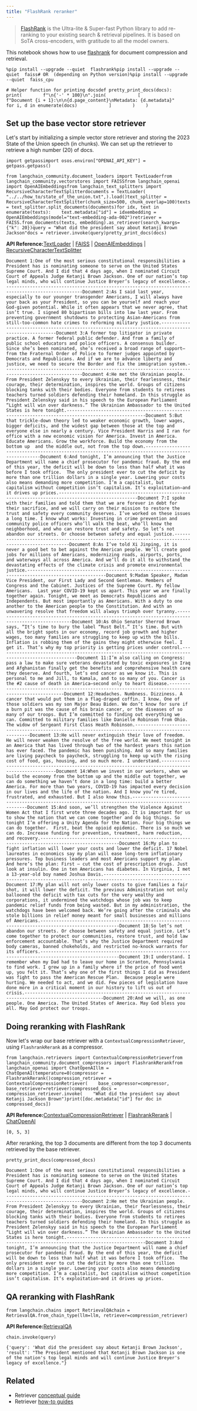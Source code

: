 ```yaml
---
title: "FlashRank reranker"
---
```


> [FlashRank](https://github.com/PrithivirajDamodaran/FlashRank) is the Ultra-lite & Super-fast Python library to add re-ranking to your existing search & retrieval pipelines. It is based on SoTA cross-encoders, with gratitude to all the model owners.

This notebook shows how to use [flashrank](https://github.com/PrithivirajDamodaran/FlashRank) for document compression and retrieval.

```
%pip install --upgrade --quiet  flashrank%pip install --upgrade --quiet  faiss# OR  (depending on Python version)%pip install --upgrade --quiet  faiss_cpu
```

```
# Helper function for printing docsdef pretty_print_docs(docs):    print(        f"\n{'-' * 100}\n".join(            [                f"Document {i + 1}:\n\n{d.page_content}\nMetadata: {d.metadata}"                for i, d in enumerate(docs)            ]        )    )
```

## Set up the base vector store retriever

Let's start by initializing a simple vector store retriever and storing the 2023 State of the Union speech (in chunks). We can set up the retriever to retrieve a high number (20) of docs.

```
import getpassimport osos.environ["OPENAI_API_KEY"] = getpass.getpass()
```

```
from langchain_community.document_loaders import TextLoaderfrom langchain_community.vectorstores import FAISSfrom langchain_openai import OpenAIEmbeddingsfrom langchain_text_splitters import RecursiveCharacterTextSplitterdocuments = TextLoader(    "../../how_to/state_of_the_union.txt",).load()text_splitter = RecursiveCharacterTextSplitter(chunk_size=500, chunk_overlap=100)texts = text_splitter.split_documents(documents)for idx, text in enumerate(texts):    text.metadata["id"] = idxembedding = OpenAIEmbeddings(model="text-embedding-ada-002")retriever = FAISS.from_documents(texts, embedding).as_retriever(search_kwargs={"k": 20})query = "What did the president say about Ketanji Brown Jackson"docs = retriever.invoke(query)pretty_print_docs(docs)
```

**API Reference:**[TextLoader](https://python.langchain.com/api_reference/community/document_loaders/langchain_community.document_loaders.text.TextLoader.html) | [FAISS](https://python.langchain.com/api_reference/community/vectorstores/langchain_community.vectorstores.faiss.FAISS.html) | [OpenAIEmbeddings](https://python.langchain.com/api_reference/openai/embeddings/langchain_openai.embeddings.base.OpenAIEmbeddings.html) | [RecursiveCharacterTextSplitter](https://python.langchain.com/api_reference/text_splitters/character/langchain_text_splitters.character.RecursiveCharacterTextSplitter.html)

```
Document 1:One of the most serious constitutional responsibilities a President has is nominating someone to serve on the United States Supreme Court. And I did that 4 days ago, when I nominated Circuit Court of Appeals Judge Ketanji Brown Jackson. One of our nation’s top legal minds, who will continue Justice Breyer’s legacy of excellence.----------------------------------------------------------------------------------------------------Document 2:As I said last year, especially to our younger transgender Americans, I will always have your back as your President, so you can be yourself and reach your God-given potential. While it often appears that we never agree, that isn’t true. I signed 80 bipartisan bills into law last year. From preventing government shutdowns to protecting Asian-Americans from still-too-common hate crimes to reforming military justice.----------------------------------------------------------------------------------------------------Document 3:A former top litigator in private practice. A former federal public defender. And from a family of public school educators and police officers. A consensus builder. Since she’s been nominated, she’s received a broad range of support—from the Fraternal Order of Police to former judges appointed by Democrats and Republicans. And if we are to advance liberty and justice, we need to secure the Border and fix the immigration system.----------------------------------------------------------------------------------------------------Document 4:He met the Ukrainian people. From President Zelenskyy to every Ukrainian, their fearlessness, their courage, their determination, inspires the world. Groups of citizens blocking tanks with their bodies. Everyone from students to retirees teachers turned soldiers defending their homeland. In this struggle as President Zelenskyy said in his speech to the European Parliament “Light will win over darkness.” The Ukrainian Ambassador to the United States is here tonight.----------------------------------------------------------------------------------------------------Document 5:But that trickle-down theory led to weaker economic growth, lower wages, bigger deficits, and the widest gap between those at the top and everyone else in nearly a century. Vice President Harris and I ran for office with a new economic vision for America. Invest in America. Educate Americans. Grow the workforce. Build the economy from the bottom up  and the middle out, not from the top down.----------------------------------------------------------------------------------------------------Document 6:And tonight, I’m announcing that the Justice Department will name a chief prosecutor for pandemic fraud. By the end of this year, the deficit will be down to less than half what it was before I took office.  The only president ever to cut the deficit by more than one trillion dollars in a single year. Lowering your costs also means demanding more competition. I’m a capitalist, but capitalism without competition isn’t capitalism. It’s exploitation—and it drives up prices.----------------------------------------------------------------------------------------------------Document 7:I spoke with their families and told them that we are forever in debt for their sacrifice, and we will carry on their mission to restore the trust and safety every community deserves. I’ve worked on these issues a long time. I know what works: Investing in crime prevention and community police officers who’ll walk the beat, who’ll know the neighborhood, and who can restore trust and safety. So let’s not abandon our streets. Or choose between safety and equal justice.----------------------------------------------------------------------------------------------------Document 8:As I’ve told Xi Jinping, it is never a good bet to bet against the American people. We’ll create good jobs for millions of Americans, modernizing roads, airports, ports, and waterways all across America. And we’ll do it all to withstand the devastating effects of the climate crisis and promote environmental justice.----------------------------------------------------------------------------------------------------Document 9:Madam Speaker, Madam Vice President, our First Lady and Second Gentleman. Members of Congress and the Cabinet. Justices of the Supreme Court. My fellow Americans.  Last year COVID-19 kept us apart. This year we are finally together again. Tonight, we meet as Democrats Republicans and Independents. But most importantly as Americans. With a duty to one another to the American people to the Constitution. And with an unwavering resolve that freedom will always triumph over tyranny.----------------------------------------------------------------------------------------------------Document 10:As Ohio Senator Sherrod Brown says, “It’s time to bury the label “Rust Belt.” It’s time. But with all the bright spots in our economy, record job growth and higher wages, too many families are struggling to keep up with the bills.  Inflation is robbing them of the gains they might otherwise feel. I get it. That’s why my top priority is getting prices under control.----------------------------------------------------------------------------------------------------Document 11:I’m also calling on Congress: pass a law to make sure veterans devastated by toxic exposures in Iraq and Afghanistan finally get the benefits and comprehensive health care they deserve. And fourth, let’s end cancer as we know it. This is personal to me and Jill, to Kamala, and to so many of you. Cancer is the #2 cause of death in America–second only to heart disease.----------------------------------------------------------------------------------------------------Document 12:Headaches. Numbness. Dizziness. A cancer that would put them in a flag-draped coffin. I know. One of those soldiers was my son Major Beau Biden. We don’t know for sure if a burn pit was the cause of his brain cancer, or the diseases of so many of our troops. But I’m committed to finding out everything we can. Committed to military families like Danielle Robinson from Ohio. The widow of Sergeant First Class Heath Robinson.----------------------------------------------------------------------------------------------------Document 13:He will never extinguish their love of freedom. He will never weaken the resolve of the free world. We meet tonight in an America that has lived through two of the hardest years this nation has ever faced. The pandemic has been punishing. And so many families are living paycheck to paycheck, struggling to keep up with the rising cost of food, gas, housing, and so much more. I understand.----------------------------------------------------------------------------------------------------Document 14:When we invest in our workers, when we build the economy from the bottom up and the middle out together, we can do something we haven’t done in a long time: build a better America. For more than two years, COVID-19 has impacted every decision in our lives and the life of the nation. And I know you’re tired, frustrated, and exhausted. But I also know this.----------------------------------------------------------------------------------------------------Document 15:And soon, we’ll strengthen the Violence Against Women Act that I first wrote three decades ago. It is important for us to show the nation that we can come together and do big things. So tonight I’m offering a Unity Agenda for the Nation. Four big things we can do together.  First, beat the opioid epidemic. There is so much we can do. Increase funding for prevention, treatment, harm reduction, and recovery.----------------------------------------------------------------------------------------------------Document 16:My plan to fight inflation will lower your costs and lower the deficit. 17 Nobel laureates in economics say my plan will ease long-term inflationary pressures. Top business leaders and most Americans support my plan. And here’s the plan: First – cut the cost of prescription drugs. Just look at insulin. One in ten Americans has diabetes. In Virginia, I met a 13-year-old boy named Joshua Davis.----------------------------------------------------------------------------------------------------Document 17:My plan will not only lower costs to give families a fair shot, it will lower the deficit. The previous Administration not only ballooned the deficit with tax cuts for the very wealthy and corporations, it undermined the watchdogs whose job was to keep pandemic relief funds from being wasted. But in my administration, the watchdogs have been welcomed back. We’re going after the criminals who stole billions in relief money meant for small businesses and millions of Americans.----------------------------------------------------------------------------------------------------Document 18:So let’s not abandon our streets. Or choose between safety and equal justice. Let’s come together to protect our communities, restore trust, and hold law enforcement accountable. That’s why the Justice Department required body cameras, banned chokeholds, and restricted no-knock warrants for its officers.----------------------------------------------------------------------------------------------------Document 19:I understand. I remember when my Dad had to leave our home in Scranton, Pennsylvania to find work. I grew up in a family where if the price of food went up, you felt it. That’s why one of the first things I did as President was fight to pass the American Rescue Plan.  Because people were hurting. We needed to act, and we did. Few pieces of legislation have done more in a critical moment in our history to lift us out of crisis.----------------------------------------------------------------------------------------------------Document 20:And we will, as one people. One America. The United States of America. May God bless you all. May God protect our troops.
```

## Doing reranking with FlashRank

Now let's wrap our base retriever with a `ContextualCompressionRetriever`, using `FlashrankRerank` as a compressor.

```
from langchain.retrievers import ContextualCompressionRetrieverfrom langchain_community.document_compressors import FlashrankRerankfrom langchain_openai import ChatOpenAIllm = ChatOpenAI(temperature=0)compressor = FlashrankRerank()compression_retriever = ContextualCompressionRetriever(    base_compressor=compressor, base_retriever=retriever)compressed_docs = compression_retriever.invoke(    "What did the president say about Ketanji Jackson Brown")print([doc.metadata["id"] for doc in compressed_docs])
```

**API Reference:**[ContextualCompressionRetriever](https://python.langchain.com/api_reference/langchain/retrievers/langchain.retrievers.contextual_compression.ContextualCompressionRetriever.html) | [FlashrankRerank](https://python.langchain.com/api_reference/community/document_compressors/langchain_community.document_compressors.flashrank_rerank.FlashrankRerank.html) | [ChatOpenAI](https://python.langchain.com/api_reference/openai/chat_models/langchain_openai.chat_models.base.ChatOpenAI.html)

```
[0, 5, 3]
```

After reranking, the top 3 documents are different from the top 3 documents retrieved by the base retriever.

```
pretty_print_docs(compressed_docs)
```

```
Document 1:One of the most serious constitutional responsibilities a President has is nominating someone to serve on the United States Supreme Court. And I did that 4 days ago, when I nominated Circuit Court of Appeals Judge Ketanji Brown Jackson. One of our nation’s top legal minds, who will continue Justice Breyer’s legacy of excellence.----------------------------------------------------------------------------------------------------Document 2:He met the Ukrainian people. From President Zelenskyy to every Ukrainian, their fearlessness, their courage, their determination, inspires the world. Groups of citizens blocking tanks with their bodies. Everyone from students to retirees teachers turned soldiers defending their homeland. In this struggle as President Zelenskyy said in his speech to the European Parliament “Light will win over darkness.” The Ukrainian Ambassador to the United States is here tonight.----------------------------------------------------------------------------------------------------Document 3:And tonight, I’m announcing that the Justice Department will name a chief prosecutor for pandemic fraud. By the end of this year, the deficit will be down to less than half what it was before I took office.  The only president ever to cut the deficit by more than one trillion dollars in a single year. Lowering your costs also means demanding more competition. I’m a capitalist, but capitalism without competition isn’t capitalism. It’s exploitation—and it drives up prices.
```

## QA reranking with FlashRank

```
from langchain.chains import RetrievalQAchain = RetrievalQA.from_chain_type(llm=llm, retriever=compression_retriever)
```

**API Reference:**[RetrievalQA](https://python.langchain.com/api_reference/langchain/chains/langchain.chains.retrieval_qa.base.RetrievalQA.html)

```
chain.invoke(query)
```

```
{'query': 'What did the president say about Ketanji Brown Jackson', 'result': "The President mentioned that Ketanji Brown Jackson is one of the nation's top legal minds and will continue Justice Breyer's legacy of excellence."}
```

## Related

* Retriever [conceptual guide](/src/oss/concepts/retrievers)
* Retriever [how-to guides](/src/oss/how_to/#retrievers)
